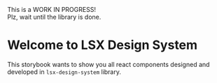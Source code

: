 
<Meta title="Documentation/Introduction" />

<style>{`
  .warn-box {
    background-color: #ffea00;
    margin-bottom: 50px;
    border: 3px solid #f53900;
    border-radius: 5px;
    padding: 30px;
    text-align: center;
  }
  .title {
    font-size: 30px;
    font-weight: 800;
  }
  .subtitle {
    padding-top: 5px;
    font-size: 20px;
  }


`}</style>


<div class="warn-box">
    <div class="title">This is a WORK IN PROGRESS!</div>
    <div class="subtitle">Plz, wait until the library is done.</div>
</div>

# Welcome to LSX Design System

This storybook wants to show you all react components designed and developed in `lsx-design-system` library.


